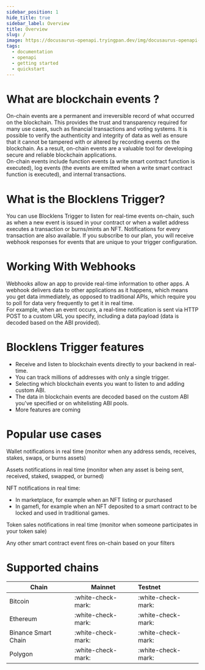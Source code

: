 ```yaml
---
sidebar_position: 1
hide_title: true
sidebar_label: Overview
title: Overview
slug: /
image: https://docusaurus-openapi.tryingpan.dev/img/docusaurus-openapi-docs-logo.svg
tags:
  - documentation
  - openapi
  - getting started
  - quickstart
---
```


# What are blockchain events ?

On-chain events are a permanent and irreversible record of what occurred on the blockchain. This provides the trust and transparency required for many use cases, such as financial transactions and voting systems. It is possible to verify the authenticity and integrity of data as well as ensure that it cannot be tampered with or altered by recording events on the blockchain. As a result, on-chain events are a valuable tool for developing secure and reliable blockchain applications.  
On-chain events include function events (a write smart contract function is executed), log events (the events are emitted when a write smart contract function is executed), and internal transactions.

# What is the Blocklens Trigger?

You can use Blocklens Trigger to listen for real-time events on-chain, such as when a new event is issued in your contract or when a wallet address executes a transaction or burns/mints an NFT. Notifications for every transaction are also available. If you subscribe to our plan, you will receive webhook responses for events that are unique to your trigger configuration.

# Working With Webhooks

Webhooks allow an app to provide real-time information to other apps. A webhook delivers data to other applications as it happens, which means you get data immediately, as opposed to traditional APIs, which require you to poll for data very frequently to get it in real time.  
For example, when an event occurs, a real-time notification is sent via HTTP POST to a custom URL you specify, including a data payload (data is decoded based on the ABI provided).

# Blocklens Trigger features

- Receive and listen to blockchain events directly to your backend in real-time.
- You can track millions of addresses with only a single trigger.
- Selecting which blockchain events you want to listen to and adding custom ABI.
- The data in blockchain events are decoded based on the custom ABI you've specified or on whitelisting ABI pools.
- More features are coming

# Popular use cases

Wallet notifications in real time (monitor when any address sends, receives, stakes, swaps, or burns assets)

Assets notifications in real time (monitor when any asset is being sent, received, staked, swapped, or burned)

NFT notifications in real time:

- In marketplace, for example when an NFT listing or purchased
- In gamefi, for example when an NFT deposited to a smart contract to be locked and used in traditional games.

Token sales notifications in real time (monitor when someone participates in your token sale)

Any other smart contract event fires on-chain based on your filters

# Supported chains

| Chain               | Mainnet            | Testnet            |
| ------------------- | ------------------ | :----------------- |
| Bitcoin             | :white-check-mark: | :white-check-mark: |
| Ethereum            | :white-check-mark: | :white-check-mark: |
| Binance Smart Chain | :white-check-mark: | :white-check-mark: |
| Polygon             | :white-check-mark: | :white-check-mark: |